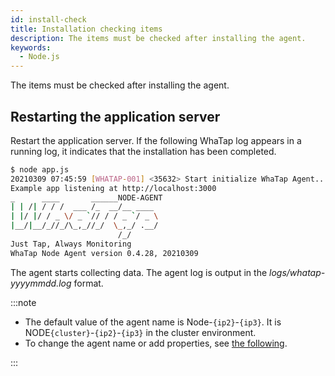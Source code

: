 ```yaml
---
id: install-check
title: Installation checking items
description: The items must be checked after installing the agent.
keywords:
  - Node.js
---
```


The items must be checked after installing the agent.

## Restarting the application server

Restart the application server. If the following WhaTap log appears in a running log, it indicates that the installation has been completed.

```bash
$ node app.js
20210309 07:45:59 [WHATAP-001] <35632> Start initialize WhaTap Agent...
Example app listening at http://localhost:3000
_      ____       ______NODE-AGENT
| | /| / / /  ___ /_  __/__ ____
| |/ |/ / _ \/ _ `// / / _ `/ _ \
|__/|__/_//_/\_,_//_/  \_,_/ .__/
                        /_/
Just Tap, Always Monitoring
WhaTap Node Agent version 0.4.28, 20210309
```

The agent starts collecting data. The agent log is output in the _logs/whatap-yyyymmdd.log_ format.


<Checkagentconnection />

:::note

- The default value of the agent name is Node-`{ip2}`-`{ip3}`. It is NODE`{cluster}`-`{ip2}`-`{ip3}` in the cluster environment.
- To change the agent name or add properties, see [the following](agent-name).

:::
